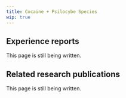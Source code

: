 ---
title: Cocaine + Psilocybe Species
wip: true
---

## Experience reports

This page is still being written.

## Related research publications

This page is still being written.

